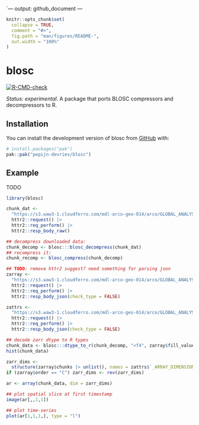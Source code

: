 `---
output: github_document
---

```r
knitr::opts_chunk$set(
  collapse = TRUE,
  comment = "#>",
  fig.path = "man/figures/README-",
  out.width = "100%"
)
```

# blosc

<!-- badges: start -->
[![R-CMD-check](https://github.com/pepijn-devries/blosc/actions/workflows/R-CMD-check.yaml/badge.svg)](https://github.com/pepijn-devries/blosc/actions/workflows/R-CMD-check.yaml)
<!-- badges: end -->

*Status: experimental*.
A package that ports BLOSC compressors and decompressors to R.

## Installation

You can install the development version of blosc from [GitHub](https://github.com/) with:

``` r
# install.packages("pak")
pak::pak("pepijn-devries/blosc")
```

## Example

TODO
```r
library(blosc)

chunk_dat <-
  "https://s3.waw3-1.cloudferro.com/mdl-arco-geo-014/arco/GLOBAL_ANALYSISFORECAST_PHY_001_024/cmems_mod_glo_phy_anfc_0.083deg_PT1H-m_202406/geoChunked.zarr/thetao/8.0.99.137" |>
  httr2::request() |>
  httr2::req_perform() |>
  httr2::resp_body_raw()

## decompress downloaded data:
chunk_decomp <- blosc:::blosc_decompress(chunk_dat)
## recompress it:
chunk_recomp <- blosc_compress(chunk_decomp)

## TODO: remove httr2 suggest? need something for parsing json
zarray <-
  "https://s3.waw3-1.cloudferro.com/mdl-arco-geo-014/arco/GLOBAL_ANALYSISFORECAST_PHY_001_024/cmems_mod_glo_phy_anfc_0.083deg_PT1H-m_202406/geoChunked.zarr/thetao/.zarray" |>
  httr2::request() |>
  httr2::req_perform() |>
  httr2::resp_body_json(check_type = FALSE)

zattrs <-
  "https://s3.waw3-1.cloudferro.com/mdl-arco-geo-014/arco/GLOBAL_ANALYSISFORECAST_PHY_001_024/cmems_mod_glo_phy_anfc_0.083deg_PT1H-m_202406/geoChunked.zarr/thetao/.zattrs" |>
  httr2::request() |>
  httr2::req_perform() |>
  httr2::resp_body_json(check_type = FALSE)

## decode zarr dtype to R types
chunk_data <- blosc:::dtype_to_r(chunk_decomp, "<f4", zarray$fill_value)
hist(chunk_data)

zarr_dims <-
  structure(zarray$chunks |> unlist(), names = zattrs$`_ARRAY_DIMENSIONS` |> unlist())
if (zarray$order == "C") zarr_dims <- rev(zarr_dims)

ar <- array(chunk_data, dim = zarr_dims)

## plot spatial slice at first timestamp
image(ar[,,1,1])

## plot time-series
plot(ar[1,1,1,], type = "l")

```